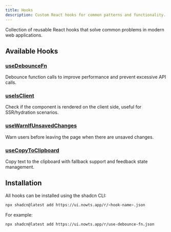 ```yaml
---
title: Hooks
description: Custom React hooks for common patterns and functionality.
---
```


Collection of reusable React hooks that solve common problems in modern web applications.

## Available Hooks

### [useDebounceFn](/docs/hooks/use-debounce-fn)

Debounce function calls to improve performance and prevent excessive API calls.

### [useIsClient](/docs/hooks/use-is-client)

Check if the component is rendered on the client side, useful for SSR/hydration scenarios.

### [useWarnIfUnsavedChanges](/docs/hooks/use-warn-if-unsaved-changes)

Warn users before leaving the page when there are unsaved changes.

### [useCopyToClipboard](/docs/hooks/use-copy-to-clipboard)

Copy text to the clipboard with fallback support and feedback state management.

## Installation

All hooks can be installed using the shadcn CLI:

```bash
npx shadcn@latest add https://ui.nowts.app/r/<hook-name>.json
```

For example:

```bash
npx shadcn@latest add https://ui.nowts.app/r/use-debounce-fn.json
```
